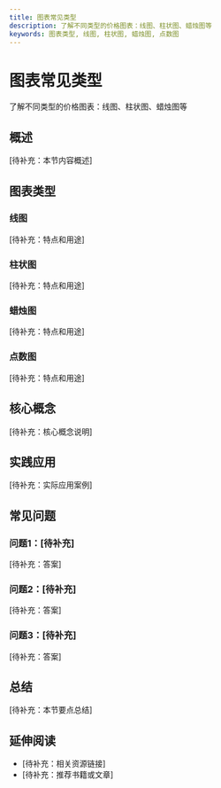 ```yaml
---
title: 图表常见类型
description: 了解不同类型的价格图表：线图、柱状图、蜡烛图等
keywords: 图表类型, 线图, 柱状图, 蜡烛图, 点数图
---
```


# 图表常见类型

了解不同类型的价格图表：线图、柱状图、蜡烛图等

## 概述

[待补充：本节内容概述]

## 图表类型

### 线图
[待补充：特点和用途]

### 柱状图
[待补充：特点和用途]

### 蜡烛图
[待补充：特点和用途]

### 点数图
[待补充：特点和用途]

## 核心概念

[待补充：核心概念说明]

## 实践应用

[待补充：实际应用案例]

## 常见问题

### 问题1：[待补充]
[待补充：答案]

### 问题2：[待补充]
[待补充：答案]

### 问题3：[待补充]
[待补充：答案]

## 总结

[待补充：本节要点总结]

## 延伸阅读

- [待补充：相关资源链接]
- [待补充：推荐书籍或文章]
